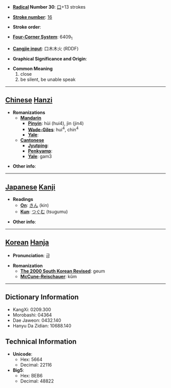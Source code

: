 * '''[[Wiktionary:Chinese radical index| Radical]] Number 30''': [[Wiktionary:Chinese radical index 口|口]]+13 strokes

* '''[[Wiktionary:Chinese total strokes index|Stroke number]]''': [[Wiktionary:Chinese total strokes index 16|16]]

* '''Stroke order''': 

* '''[[Wiktionary:Chinese four corner index|Four-Corner System]]''': 6409<sub>1</sub>

* '''[[Wiktionary:Chinese Cangjie index|Cangjie input]]''': 口木木火 (RDDF)

* '''Graphical Significance and Origin''': 

* '''Common Meaning'''
*#close
*# be silent, be unable speak


----

== [[Chinese]] [[Hanzi]] ==

* '''Romanizations'''
** '''[[Mandarin]]'''
*** '''[[Pinyin]]''': hùi (hui4), jìn (jin4)
*** '''[[Wade-Giles]]''': hui<sup>4</sup>, chin<sup>4</sup>
*** '''[[Yale]]''': 
** '''[[Cantonese]]'''
*** '''[[Jyutping]]''':
*** '''[[Penkyamp]]''': 
*** '''[[Yale]]''': gam3

* '''Other info''': 

----

== [[Japanese]] [[Kanji]] ==

* '''Readings'''
** '''[[On]]''': [[きん]] (kin)
** '''[[Kun]]''': [[つぐむ]] (tsugumu)

* '''Other info''':  

----

== [[Korean]] [[Hanja]] ==

* '''Pronunciation''': 금

* '''Romanization'''
** '''[[The 2000 South Korean Revised Romanization|The 2000 South Korean Revised]]''': geum
** '''[[McCune-Reischauer]]''': kŭm

----

== Dictionary Information ==

* KangXi: 0209.300
* Morobashi: 04364
* Dae Jaweon: 0432.140
* Hanyu Da Zidian: 10688.140

== Technical Information ==

* '''Unicode''':
** Hex: 5664
** Decimal: 22116
* '''Big5''':
** Hex: BEB6
** Decimal: 48822